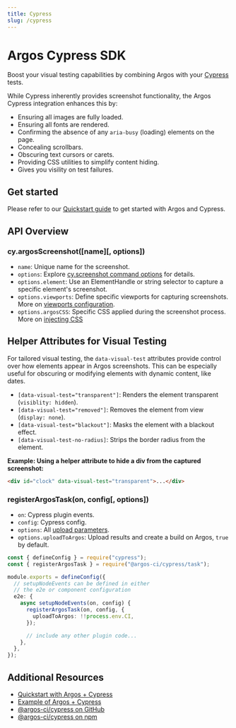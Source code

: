 ```yaml
---
title: Cypress
slug: /cypress
---
```


# Argos Cypress SDK

Boost your visual testing capabilities by combining Argos with your [Cypress](https://www.cypress.io/) tests.

While Cypress inherently provides screenshot functionality, the Argos Cypress integration enhances this by:

- Ensuring all images are fully loaded.
- Ensuring all fonts are rendered.
- Confirming the absence of any `aria-busy` (loading) elements on the page.
- Concealing scrollbars.
- Obscuring text cursors or carets.
- Providing CSS utilities to simplify content hiding.
- Gives you visility on test failures.

## Get started

Please refer to our [Quickstart guide](/quickstart/cypress) to get started with Argos and Cypress.

## API Overview

### cy.argosScreenshot([name][, options])

- `name`: Unique name for the screenshot.
- `options`: Explore [cy.screenshot command options](https://docs.cypress.io/api/commands/screenshot) for details.
- `options.element`: Use an ElementHandle or string selector to capture a specific element's screenshot.
- `options.viewports`: Define specific viewports for capturing screenshots. More on [viewports configuration](/viewports).
- `options.argosCSS`: Specific CSS applied during the screenshot process. More on [injecting CSS](/injecting-css)

## Helper Attributes for Visual Testing

For tailored visual testing, the `data-visual-test` attributes provide control over how elements appear in Argos screenshots. This can be especially useful for obscuring or modifying elements with dynamic content, like dates.

- `[data-visual-test="transparent"]`: Renders the element transparent (`visiblity: hidden`).
- `[data-visual-test="removed"]`: Removes the element from view (`display: none`).
- `[data-visual-test="blackout"]`: Masks the element with a blackout effect.
- `[data-visual-test-no-radius]`: Strips the border radius from the element.

**Example: Using a helper attribute to hide a div from the captured screenshot:**

```html
<div id="clock" data-visual-test="transparent">...</div>
```

### registerArgosTask(on, config[, options])

- `on`: Cypress plugin events.
- `config`: Cypress config.
- `options`: All [upload parameters](https://js-sdk-reference.argos-ci.com/interfaces/uploadparameters).
- `options.uploadToArgos`: Upload results and create a build on Argos, `true` by default.

```ts title="cypress.config.js"
const { defineConfig } = require("cypress");
const { registerArgosTask } = require("@argos-ci/cypress/task");

module.exports = defineConfig({
  // setupNodeEvents can be defined in either
  // the e2e or component configuration
  e2e: {
    async setupNodeEvents(on, config) {
      registerArgosTask(on, config, {
        uploadToArgos: !!process.env.CI,
      });

      // include any other plugin code...
    },
  },
});
```

## Additional Resources

- [Quickstart with Argos + Cypress](/quickstart/cypress)
- [Example of Argos + Cypress](https://github.com/argos-ci/argos/tree/main/examples/cypress)
- [@argos-ci/cypress on GitHub](https://github.com/argos-ci/argos-javascript/tree/main/packages/cypress)
- [@argos-ci/cypress on npm](https://www.npmjs.com/package/@argos-ci/cypress)
